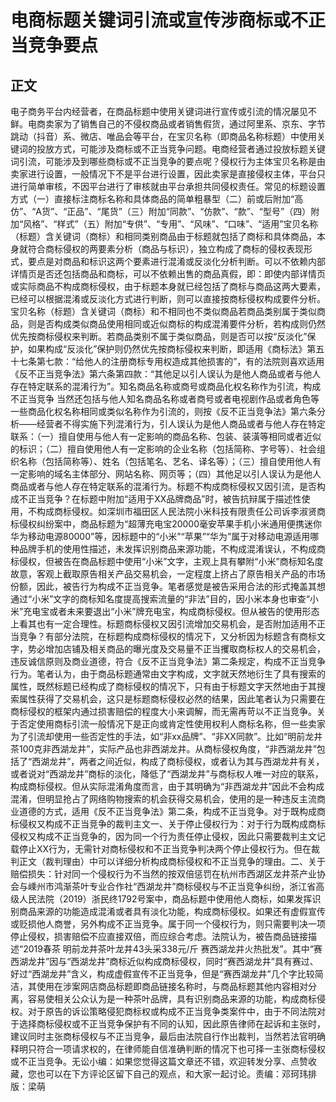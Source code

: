 # 电商标题关键词引流或宣传涉商标或不正当竞争要点
## 正文
电子商务平台内经营者，在商品标题中使用关键词进行宣传或引流的情况屡见不鲜。电商卖家为了销售自己的不侵权商品或者销售假货，通过阿里系、京东、字节跳动（抖音）系、微店、唯品会等平台，在宝贝名称（即商品名称标题）中使用关键词的投放方式，可能涉及商标或不正当竞争问题。电商经营者通过投放标题关键词引流，可能涉及到哪些商标或不正当竞争的要点呢？侵权行为主体宝贝名称是由卖家进行设置，一般情况下不是平台进行设置，因此卖家是直接侵权主体，平台只进行简单审核，不因平台进行了审核就由平台承担共同侵权责任。常见的标题设置方式（一）直接标注商标名称和具体商品的简单粗暴型（二）前或后附加“高仿”、“A货”、“正品”、“尾货”（三）附加“同款”、“仿款”、“款”、“型号”（四）附加“风格”、“样式”（五）附加“专供”、“专用”、“风味”、“口味”、“适用”宝贝名称（标题）含关键词（商标）和相同类别商品由于标题就包括了商标和具体商品，本身就符合商标侵权的两要素分析（商品与标识），独立构成了商标的侵权表现形式，要点是对商品和标识这两个要素进行混淆或反淡化分析判断。可以不依赖内部详情页是否还包括商品和商标，可以不依赖出售的商品真假，即：即使内部详情页或实际商品不构成商标侵权，由于标题本身就已经包括了商标与商品这两大要素，已经可以根据混淆或反淡化方式进行判断，则可以直接按商标侵权构成要件分析。宝贝名称（标题）含关键词（商标）和不相同也不类似商品若商品类别属于类似商品，则是否构成类似商品使用相同或近似商标的构成混淆要件分析，若构成则仍然优先按商标侵权来判断。若商品类别不属于类似商品，则是否可以按“反淡化”保护，如果构成“反淡化”保护则仍然优先按商标侵权来判断，即适用《商标法》第五十七条第七款：“给他人的注册商标专用权造成其他损害的”，有的法院则喜欢适用《反不正当竞争法》第六条第四款：“其他足以引人误认为是他人商品或者与他人存在特定联系的混淆行为”。知名商品名称或商号或商品化权名称作为引流，构成不正当竞争  当然还包括与他人知名商品名称或者商号或者电视剧作品或者角色等一些商品化权名称相同或类似名称作为引流的，则按《反不正当竞争法》第六条分析——经营者不得实施下列混淆行为，引人误认为是他人商品或者与他人存在特定联系：（一）擅自使用与他人有一定影响的商品名称、包装、装潢等相同或者近似的标识；（二）擅自使用他人有一定影响的企业名称（包括简称、字号等）、社会组织名称（包括简称等）、姓名（包括笔名、艺名、译名等）；（三）擅自使用他人有一定影响的域名主体部分、网站名称、网页等；（四）其他足以引人误认为是他人商品或者与他人存在特定联系的混淆行为。标题不构成商标侵权又因引流，是否构成不正当竞争？在标题中附加“适用于XX品牌商品”时，被告抗辩属于描述性使用，不构成商标侵权。如深圳市福田区人民法院小米科技有限责任公司诉李淑贤商标侵权纠纷案中，商品标题为“超薄充电宝20000毫安苹果手机小米通用便携迷你华为移动电源80000”等，因标题中的“小米”“苹果”“华为”属于对移动电源适用哪种品牌手机的使用性描述，未发挥识别商品来源功能，不构成混淆误认，不构成商标侵权，但被告在商品标题中使用“小米”文字，主观上具有攀附“小米”商标知名度故意，客观上截取原告相关产品交易机会，一定程度上挤占了原告相关产品的市场份额，因此，被告行为构成不正当竞争。笔者感觉是被告采用合法的形式掩盖其想通过“小米”文字的商标知名度提高搜索流量的“非法”目的，因小米本身也审查“小米”充电宝或者未来要退出“小米”牌充电宝，构成商标侵权。但从被告的使用形态上看其也有一定合理性。标题商标侵权又因引流增加交易机会，是否附加适用不正当竞争？有部分法院，在标题构成商标侵权的情况下，又分析因为标题含有商标文字，势必增加店铺及相关商品的曝光度及交易量不正当攫取商标权人的交易机会，违反诚信原则及商业道德，符合《反不正当竞争法》第二条规定，构成不正当竞争行为。笔者认为，由于商品标题通常由文字构成，文字就天然地衍生了具有搜索的属性，既然标题已经构成了商标侵权的情况下，只有由于标题文字天然地由于其搜索属性获得了交易机会，这只是标题商标侵权必然的结果，因此笔者认为只需要在商标侵权的框架内通过损害赔偿的程度大小来调解，而无需再苛以不正当竞争。关于否定使用商标引流一般情况下是正向或肯定性使用权利人商标名称，但一些卖家为了引流却使用一些否定性的手法，如“非xx品牌”、“非XX同款”。比如“明前龙井茶100克非西湖龙井”，实际产品也非西湖龙井。从商标侵权角度，“非西湖龙井”包括了“西湖龙井”，两者之间近似，构成了商标侵权，或者认为其与西湖龙井有关，或者说对“西湖龙井”商标的淡化，降低了“西湖龙井”与商标权人唯一对应的联系，构成商标侵权。但从实际混淆角度而言，由于其明确为“非西湖龙井”因此不会构成混淆，但明显抢占了网络购物搜索的机会获得交易机会，使用的是一种违反主流商业道德的方式，适用《反不正当竞争法》第二条，构成不正当竞争。对于既构成商标侵权又构成不正当竞争的裁判主文一、关于停止侵权行为：对于行为既构成商标侵权又构成不正当竞争的，因为同一个行为责任停止侵权，因此只需要裁判主文记载停止XX行为，无需针对商标侵权和不正当竞争判决两个停止侵权行为。但在裁判正文（裁判理由）中可以详细分析构成商标侵权和不正当竞争的理由。二、关于赔偿损失：针对同一个侵权行为不当然的按双倍惩罚在杭州市西湖区龙井茶产业协会与嵊州市鸿渐茶叶专业合作社“西湖龙井”商标侵权与不正当竞争纠纷，浙江省高级人民法院（2019）浙民终1792号案中，商品标题中使用他人商标，如果发挥识别商品来源的功能造成混淆或者具有淡化功能，构成商标侵权。如果还有虚假宣传或贬损他人商誉，另外构成不正当竞争。属于同一个侵权行为，则只需要判决一项停止侵权，损害赔偿不应直接双倍，而应综合考虑。法院认为，被告商品链接描述“2019春茶 明前龙井茶叶龙井43头采338元/斤 赛西湖龙井火热批发”。其中“赛西湖龙井”因与“西湖龙井”商标近似构成商标侵权，同时“赛西湖龙井”具有赛过、好过“西湖龙井”含义，构成虚假宣传不正当竞争，但是“赛西湖龙井”几个字比较简洁，其使用在涉案网店商品标题即商品链接名称时，与商品标题其他内容相对分离，容易使相关公众认为是一种茶叶品牌，具有识别商品来源的功能，构成商标侵权。对于原告的诉讼策略侵犯商标权或构成不正当竞争类案件中，由于不同法院对于选择商标侵权或不正当竞争保护有不同的认知，因此原告律师在起诉和主张时，建议同时主张商标侵权与不正当竞争，最后由法院自行作出裁判，当然若法官明确释明只符合一项请求权的，在律师能自信准确判断的情况下也可择一主张商标侵权或不正当竞争。无讼小编：如果您觉得这篇文章还不错，欢迎转发分享、点赞收藏，您也可以在下方评论区留下自己的观点，和大家一起讨论。责编：邓珂玮排版：梁萌